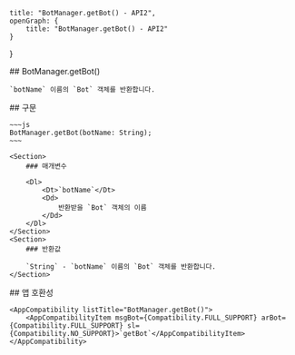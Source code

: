
    title: "BotManager.getBot() - API2",
    openGraph: {
        title: "BotManager.getBot() - API2"
    }
}

<Section>
    ## BotManager.getBot()

    `botName` 이름의 `Bot` 객체를 반환합니다.
</Section>
<Section>
    ## 구문

    ~~~js
    BotManager.getBot(botName: String);
    ~~~

    <Section>
        ### 매개변수

        <Dl>
            <Dt>`botName`</Dt>
            <Dd>
                반환받을 `Bot` 객체의 이름
            </Dd>
        </Dl>
    </Section>
    <Section>
        ### 반환값

        `String` - `botName` 이름의 `Bot` 객체를 반환합니다.
    </Section>
</Section>
<Section>
    ## 앱 호환성

    <AppCompatibility listTitle="BotManager.getBot()">
        <AppCompatibilityItem msgBot={Compatibility.FULL_SUPPORT} arBot={Compatibility.FULL_SUPPORT} sl={Compatibility.NO_SUPPORT}>`getBot`</AppCompatibilityItem>
    </AppCompatibility>
</Section>